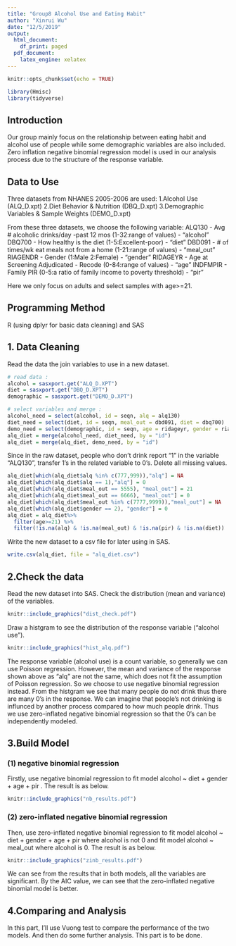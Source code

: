 ```yaml
---
title: "Group8 Alcohol Use and Eating Habit"
author: "Xinrui Wu"
date: "12/5/2019"
output:
  html_document:
    df_print: paged
  pdf_document:
    latex_engine: xelatex
---
```


```r
knitr::opts_chunk$set(echo = TRUE)
```


```r
library(Hmisc)
library(tidyverse)
```

## Introduction
Our group mainly focus on the relationship between eating habit and alcohol use of people while some demographic variables are also included. Zero inflation negative binomial regression model is used in our analysis process due to the structure of the response variable.

## Data to Use
Three datasets from NHANES 2005-2006  are used:\newline
1.Alcohol Use (ALQ_D.xpt)\newline
2.Diet Behavior & Nutrition (DBQ_D.xpt)\newline
3.Demographic Variables & Sample Weights (DEMO_D.xpt)\newline

From these three datasets, we choose the following variable:
ALQ130 - Avg # alcoholic drinks/day -past 12 mos (1-32:range of values) - "alcohol"\newline
DBQ700 - How healthy is the diet (1-5:Excellent-poor) - "diet"\newline
DBD091 - # of times/wk eat meals not from a home (1-21:range of values) - "meal_out" \newline
RIAGENDR - Gender (1:Male 2:Female) - "gender" \newline
RIDAGEYR - Age at Screening Adjudicated - Recode (0-84:range of values) - "age" \newline
INDFMPIR - Family PIR (0-5:a ratio of family income to poverty threshold) - "pir" \newline

Here we only focus on adults and select samples with age>=21.

## Programming Method
R (using dplyr for basic data cleaning) and SAS

## 1. Data Cleaning
Read the data the join variables to use in a new dataset.
```r
# read data :
alcohol = sasxport.get("ALQ_D.XPT")
diet = sasxport.get("DBQ_D.XPT")
demographic = sasxport.get("DEMO_D.XPT")

# select variables and merge : 
alcohol_need = select(alcohol, id = seqn, alq = alq130)
diet_need = select(diet, id = seqn, meal_out = dbd091, diet = dbq700)
demo_need = select(demographic, id = seqn, age = ridageyr, gender = riagendr, pir = indfmpir)
alq_diet = merge(alcohol_need, diet_need, by = "id")
alq_diet = merge(alq_diet, demo_need, by = "id")
```

Since in the raw dataset, people who don't drink report "1" in the variable "ALQ130", transfer 1's in the related variable to 0's.
Delete all missing values.

```r
alq_diet[which(alq_diet$alq %in% c(777,999)),"alq"] = NA
alq_diet[which(alq_diet$alq == 1),"alq"] = 0
alq_diet[which(alq_diet$meal_out == 5555), "meal_out"] = 21
alq_diet[which(alq_diet$meal_out == 6666), "meal_out"] = 0
alq_diet[which(alq_diet$meal_out %in% c(7777,9999)),"meal_out"] = NA
alq_diet[which(alq_diet$gender == 2), "gender"] = 0
alq_diet = alq_diet%>%
  filter(age>=21) %>%
  filter(!is.na(alq) & !is.na(meal_out) & !is.na(pir) & !is.na(diet))

```

Write the new dataset to a csv file for later using in SAS.
```r
write.csv(alq_diet, file = "alq_diet.csv")
```

## 2.Check the data
Read the new dataset into SAS. \newline
Check the distribution (mean and variance) of the variables. \newline
```r
knitr::include_graphics("dist_check.pdf")
```

Draw a histgram to see the distribution of the response variable ("alcohol use"). \newline
```r
knitr::include_graphics("hist_alq.pdf")
```

The response variable (alcohol use) is a count variable, so generally we can use Poisson regression. However, the mean and variance of the response shown above as "alq" are not the same, which does not fit the assumption of Poisson regression. So we choose to use negative binomial regression instead.\newline
From the histgram we see that many people do not drink thus there are many 0's in the response. We can imagine that people's not drinking is influnced by another process compared to how much people drink. Thus we use zero-inflated negative binomial regression so that the 0's can be independently modeled.

## 3.Build Model
### (1) negative binomial regression
Firstly, use negative binomial regression to fit model alcohol ~ diet + gender + age + pir . The result is as below.\newline
```r
knitr::include_graphics("nb_results.pdf")
```

### (2) zero-inflated negative binomial regression
Then, use zero-inflated negative binomial regression to fit model alcohol ~ diet + gender + age + pir where alcohol is not 0 and fit model alcohol ~ meal_out where alcohol is 0. The result is as below.\newline
```r
knitr::include_graphics("zinb_results.pdf")
```

We can see from the results that in both models, all the variables are significant. By the AIC value, we can see that the zero-inflated negative binomial model is better.

## 4.Comparing and Analysis
In this part, I'll use Vuong test to compare the performance of the two models. And then do some further analysis.\newline
This part is to be done. \newline



